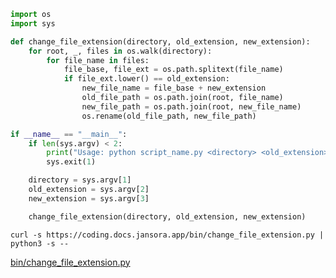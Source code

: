 

```python filename="change_file_extension.py"
import os
import sys

def change_file_extension(directory, old_extension, new_extension):
    for root, _, files in os.walk(directory):
        for file_name in files:
            file_base, file_ext = os.path.splitext(file_name)
            if file_ext.lower() == old_extension:
                new_file_name = file_base + new_extension
                old_file_path = os.path.join(root, file_name)
                new_file_path = os.path.join(root, new_file_name)
                os.rename(old_file_path, new_file_path)

if __name__ == "__main__":
    if len(sys.argv) < 2:
        print("Usage: python script_name.py <directory> <old_extension> <new_extension>  ")
        sys.exit(1)

    directory = sys.argv[1]
    old_extension = sys.argv[2]
    new_extension = sys.argv[3]

    change_file_extension(directory, old_extension, new_extension)


```

```
curl -s https://coding.docs.jansora.app/bin/change_file_extension.py | python3 -s --
```




[bin/change_file_extension.py](/bin/change_file_extension.py)